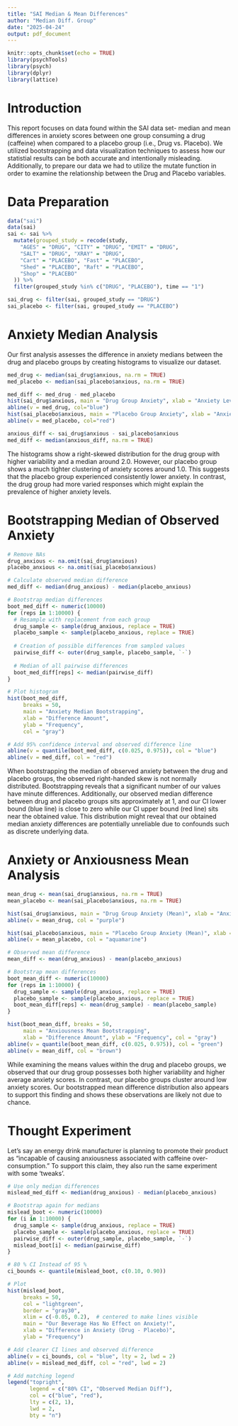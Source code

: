 ```yaml
---
title: "SAI Median & Mean Differences"
author: "Median Diff. Group"
date: "2025-04-24"
output: pdf_document
---
```


```r
knitr::opts_chunk$set(echo = TRUE)
library(psychTools)
library(psych)
library(dplyr)
library(lattice)
```

# Introduction #

This report focuses on data found within the SAI data set- median and mean differences in anxiety scores between one group consuming a drug (caffeine) when compared to a placebo group (i.e., Drug vs. Placebo). We utilized bootstrapping and data visualization techniques to assess how our statistial results can be both accurate and intentionally misleading. Additionally, to prepare our data we had to utilize the mutate function in order to examine the relationship between the Drug and Placebo variables.

# Data Preparation #
```r
data("sai")
data(sai)
sai <- sai %>%
  mutate(grouped_study = recode(study,
    "AGES" = "DRUG", "CITY" = "DRUG", "EMIT" = "DRUG",
    "SALT" = "DRUG", "XRAY" = "DRUG",
    "Cart" = "PLACEBO", "Fast" = "PLACEBO",
    "Shed" = "PLACEBO", "Raft" = "PLACEBO",
    "Shop" = "PLACEBO"
  )) %>%
  filter(grouped_study %in% c("DRUG", "PLACEBO"), time == "1")

sai_drug <- filter(sai, grouped_study == "DRUG")
sai_placebo <- filter(sai, grouped_study == "PLACEBO")
```

# Anxiety Median Analysis # 

Our first analysis assesses the difference in anxiety medians between the drug and placebo groups by creating histograms to visualize our dataset. 

```r
med_drug <- median(sai_drug$anxious, na.rm = TRUE)
med_placebo <- median(sai_placebo$anxious, na.rm = TRUE)

med_diff <- med_drug - med_placebo
hist(sai_drug$anxious, main = "Drug Group Anxiety", xlab = "Anxiety Levels")
abline(v = med_drug, col="blue")
hist(sai_placebo$anxious, main = "Placebo Group Anxiety", xlab = "Anxiety Levels")
abline(v = med_placebo, col="red")

anxious_diff <- sai_drug$anxious - sai_placebo$anxious
med_diff <- median(anxious_diff, na.rm = TRUE)
```

The histograms show a right-skewed distribution for the drug group with higher variability and a median around 2.0. However, our placebo group shows a much tighter clustering of anxiety scores around  1.0. This suggests that the placebo group experienced consistently lower anxiety. In contrast, the drug group had more varied responses which might explain the prevalence of higher anxiety levels.

# Bootstrapping Median of Observed Anxiety #

``` r
# Remove NAs
drug_anxious <- na.omit(sai_drug$anxious)
placebo_anxious <- na.omit(sai_placebo$anxious)

# Calculate observed median difference
med_diff <- median(drug_anxious) - median(placebo_anxious)

# Bootstrap median differences
boot_med_diff <- numeric(10000)
for (reps in 1:10000) {
  # Resample with replacement from each group
  drug_sample <- sample(drug_anxious, replace = TRUE)
  placebo_sample <- sample(placebo_anxious, replace = TRUE)
  
  # Creation of possible differences from sampled values
  pairwise_diff <- outer(drug_sample, placebo_sample, `-`)
  
  # Median of all pairwise differences
  boot_med_diff[reps] <- median(pairwise_diff)
}

# Plot histogram
hist(boot_med_diff, 
     breaks = 50,
     main = "Anxiety Median Bootstrapping",
     xlab = "Difference Amount", 
     ylab = "Frequency",
     col = "gray")

# Add 95% confidence interval and observed difference line
abline(v = quantile(boot_med_diff, c(0.025, 0.975)), col = "blue")
abline(v = med_diff, col = "red")
```

When bootstrapping the median of observed anxiety between the drug and placebo groups, the observed right-handed skew is not normally distributed. Bootstrapping reveals that a significant number of our values have minute differences. Additionally, our observed median difference between drug and placebo groups sits approximately at 1, and our CI lower bound (blue line) is close to zero while our CI upper bound (red line) sits near the obtained value. This distribution might reveal that our obtained median anxiety differences are potentially unreliable due to confounds such as discrete underlying data. 

# Anxiety or Anxiousness Mean Analysis#

``` r
mean_drug <- mean(sai_drug$anxious, na.rm = TRUE)
mean_placebo <- mean(sai_placebo$anxious, na.rm = TRUE)

hist(sai_drug$anxious, main = "Drug Group Anxiety (Mean)", xlab = "Anxiety Levels")
abline(v = mean_drug, col = "purple")

hist(sai_placebo$anxious, main = "Placebo Group Anxiety (Mean)", xlab = "Anxiety Levels")
abline(v = mean_placebo, col = "aquamarine")

# Observed mean difference
mean_diff <- mean(drug_anxious) - mean(placebo_anxious)

# Bootstrap mean differences
boot_mean_diff <- numeric(10000)
for (reps in 1:10000) {
  drug_sample <- sample(drug_anxious, replace = TRUE)
  placebo_sample <- sample(placebo_anxious, replace = TRUE)
  boot_mean_diff[reps] <- mean(drug_sample) - mean(placebo_sample)
}

hist(boot_mean_diff, breaks = 50,
     main = "Anxiousness Mean Bootstrapping",
     xlab = "Difference Amount", ylab = "Frequency", col = "gray")
abline(v = quantile(boot_mean_diff, c(0.025, 0.975)), col = "green")
abline(v = mean_diff, col = "brown")
```

While examining the means values within the drug and placebo groups, we observed that our drug group possesses both higher variability and higher average anxiety scores. In contrast, our placebo groups cluster around low anxiety scores. Our bootstrapped mean difference distribution also appears to support this finding and shows these observations are likely not due to chance. 

# Thought Experiment #

Let's say an energy drink manufacturer is planning to promote their product as "incapable of causing anxiousness associated with caffeine over-consumption." To support this claim, they also run the same experiment with some 'tweaks'.

``` r
# Use only median differences
mislead_med_diff <- median(drug_anxious) - median(placebo_anxious)

# Bootstrap again for medians
mislead_boot <- numeric(10000)
for (i in 1:10000) {
  drug_sample <- sample(drug_anxious, replace = TRUE)
  placebo_sample <- sample(placebo_anxious, replace = TRUE)
  pairwise_diff <- outer(drug_sample, placebo_sample, `-`)
  mislead_boot[i] <- median(pairwise_diff)
}

# 80 % CI Instead of 95 %
ci_bounds <- quantile(mislead_boot, c(0.10, 0.90))

# Plot 
hist(mislead_boot,
     breaks = 50,
     col = "lightgreen",
     border = "gray30",
     xlim = c(-0.05, 0.2),  # centered to make lines visible
     main = "Our Beverage Has No Effect on Anxiety!",
     xlab = "Difference in Anxiety (Drug - Placebo)",
     ylab = "Frequency")

# Add clearer CI lines and observed difference
abline(v = ci_bounds, col = "blue", lty = 2, lwd = 2)
abline(v = mislead_med_diff, col = "red", lwd = 2)

# Add matching legend
legend("topright",
       legend = c("80% CI", "Observed Median Diff"),
       col = c("blue", "red"),
       lty = c(2, 1),
       lwd = 2,
       bty = "n")
```